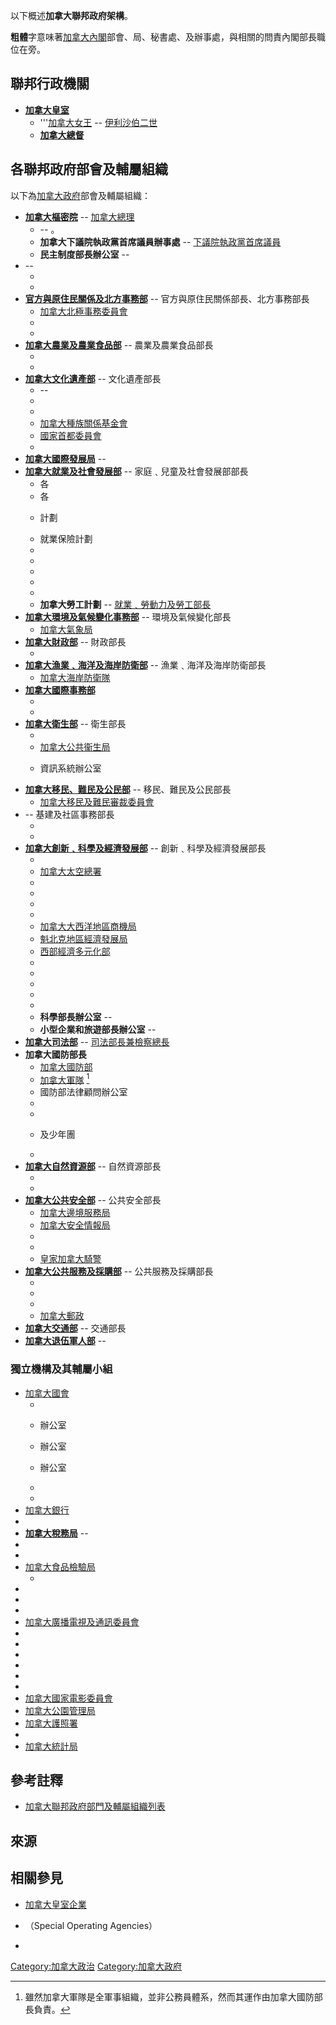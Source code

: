 {{NoteTA
|G1=PoliticiansUK
}}
{{加拿大政治}}
以下概述'''加拿大聯邦政府架構'''。

'''粗體'''字意味著[[加拿大內閣|加拿大內閣]]部會、局、秘書處、及辦事處，與相關的問責內閣部長職位在旁。

==聯邦行政機關==
* '''[[加拿大皇室|加拿大皇室]]'''
** '''[[加拿大君主|加拿大女王]] -- [[伊利沙伯二世|伊利沙伯二世]]
** '''[[加拿大總督|加拿大總督]]'''

==各聯邦政府部會及輔屬組織==
以下為[[加拿大政府|加拿大政府]]部會及輔屬組織：
* '''[[加拿大樞密院|加拿大樞密院]]''' -- [[加拿大總理|加拿大總理]]
** '''{{tsl|en|Intergovernmental Affairs Secretariat (Canada)|跨政府事務秘書處 (加拿大)|跨政府事務秘書處}}''' -- {{tsl|en|Minister of Intergovernmental Affairs and Youth (Canada)|跨政府事務及少青年事務部長}}。
** '''加拿大下議院執政黨首席議員辦事處''' -- [[下議院執政黨首席議員_(加拿大)|下議院執政黨首席議員]]
** '''民主制度部長辦公室''' -- {{tsl|en|Minister of Democratic Institutions|民主制度部長}}
* '''{{tsl|en|Treasury Board Secretariat|政府財政委員會秘書處}}''' -- {{tsl|en|President of the Treasury Board (Canada)|政府財政委員會主席 (加拿大)|政府財政委員會主席}}
** {{tsl|en|Canada School of Public Service|加拿大公共服務學院}}
** {{tsl|en|Info Source|Info Source公開資料庫}}
* '''[[加拿大官方與原住民關係及北方事務部|官方與原住民關係及北方事務部]]''' -- 官方與原住民關係部長、北方事務部長
**[[加拿大北極事務委員會|加拿大北極事務委員會]]
**{{tsl|en|Federal Interlocutor for Métis and Non-Status Indians|美蒂斯及印地安人事務對話人}}
**{{tsl|en|Inuit Relations Secretariat|加拿大因紐特人關係秘書處}}
* '''[[加拿大農業及農業食品部|加拿大農業及農業食品部]]''' -- 農業及農業食品部長
** {{tsl|en|Cooperatives Secretariat|農業合作社秘書處}}
** {{tsl|en|National Farm Products Council|加拿大農產促進局}}
* '''[[加拿大文化遺產部|加拿大文化遺產部]]''' -- 文化遺產部長
** '''{{tsl|en|Sport Canada|Sport Canada}}''' -- {{tsl|en|Minister of Sport and Persons with Disabilities|體育事務及殘障人士事務部長}}
** '''{{tsl|en|Minister of Status of Women|婦女地位部長}}'''
** {{tsl|en|Library and Archives Canada|加拿大圖書及檔案館}}
** [[Canadian_Race_Relations_Foundation|加拿大種族關係基金會]]
** [[國家首都委員會|國家首都委員會]]
** {{tsl|en|Canadian Secretary to the Queen|加拿大君主官方秘書}}
* '''[[加拿大國際發展局|加拿大國際發展局]]''' -- {{tsl|en|Minister of International Development (Canada)|國際發展事務部長 (加拿大)|國際發展事務部長}}
* '''[[加拿大就業及社會發展部|加拿大就業及社會發展部]]''' -- 家庭﹑兒童及社會發展部部長
** 各{{tsl|en|Service Canada|加拿大聯邦政府服務中心|聯邦政府服務中心}}
** 各{{tsl|en|Service Canada Centres for Youth|加拿大聯邦政府青少年服務中心|聯邦政府青少年服務中心}}
** {{tsl|en|Canada Student Loans|加拿大學生貸款}}計劃
** 就業保險計劃
** {{tsl|en|Canada Pension Plan|加拿大退休金計劃}}
** {{tsl|en|Seasonal Agricultural Workers Program|季節性農業工作者計劃}}
** {{tsl|en|Social Insurance Number|加拿大社會保險號碼}}
** {{tsl|en|Federal Mediation and Conciliation Service (Canada)|聯邦勞資調解服務 (加拿大)|聯邦勞資調解服務}}
** {{tsl|en|Canada Mortgage and Housing Corporation|加拿大按揭及屋宇公司}}
** '''加拿大勞工計劃''' -- [[加拿大就業及社會發展部|就業﹑勞動力及勞工部長]]
* '''[[加拿大環境部|加拿大環境及氣候變化事務部]]''' -- 環境及氣候變化部長
** [[加拿大氣象局|加拿大氣象局]]
* '''[[加拿大財政部|加拿大財政部]]''' -- 財政部長
** {{tsl|en|Office of the Superintendent of Financial Institutions|金融機構監督辦公室}}
* '''[[加拿大漁業及海洋部|加拿大漁業﹑海洋及海岸防衛部]]''' -- 漁業﹑海洋及海岸防衛部長
** [[加拿大海岸防衛隊|加拿大海岸防衛隊]]
* '''[[加拿大國際事務部|加拿大國際事務部]]'''
** {{tsl|en|Minister of Foreign Affairs (Canada)|加拿大外交部長}}
** {{tsl|en|Minister of International Trade (Canada)|加拿大國際貿易部長}}
* '''[[加拿大衛生部|加拿大衛生部]]''' -- 衛生部長
** {{tsl|en|Pest Management Regulatory Agency|除害劑監理局}}
** [[加拿大公共衞生局|加拿大公共衞生局]]
** {{tsl|en|Workplace Hazardous Materials Information System|職業危險品標籤}}資訊系統辦公室
* '''[[加拿大公民及移民部|加拿大移民、難民及公民部]]''' -- 移民、難民及公民部長
** [[加拿大移民及難民審裁委員會|加拿大移民及難民審裁委員會]]
* '''{{tsl|en|Infrastructure Canada|加拿大基建及社區事務部}}''' -- 基建及社區事務部長
** {{tsl|en|Windsor-Detroit Bridge Authority|溫莎-底特律大橋管理局}}
** {{tsl|en|Waterfront Toronto|多倫多海濱活化公司}}
* '''[[加拿大工業部|加拿大創新﹑科學及經濟發展部]]''' -- 創新﹑科學及經濟發展部長
** {{tsl|en|Canadian Intellectual Property Office|加拿大知識產權辦公室}}
** [[加拿大太空總署|加拿大太空總署]]
** {{tsl|en|Canada Tourism Commission|加拿大旅遊事務署}}
** {{tsl|en|Communications Research Centre Canada|加拿大通訊研究中心}}
** {{tsl|en|The Competition Bureau|加拿大公平競爭局}}
** {{tsl|en|Federal Economic Development Initiative for Northern Ontario|聯邦北安大略經濟發展項目計劃}}
** [[加拿大大西洋地區商機局|加拿大大西洋地區商機局]]
** [[魁北克地區經濟發展局|魁北克地區經濟發展局]]
** [[加拿大西部經濟多元化部|西部經濟多元化部]]
** {{tsl|en|Federal Economic Development Agency for Southern Ontario|聯邦南安大略經濟發展局}}
** {{tsl|en|Canadian Northern Economic Development Agency|加拿大北部經濟發展局}}
** {{tsl|en|Measurement Canada|加拿大計量局}}
** {{tsl|en|Superintendent of Bankruptcy|破產監督辦公室}}
** {{tsl|en|Office of Consumer Affairs (Canada)|消費者事務辦公室 (加拿大)|消費者事務辦公室}}
** '''科學部長辦公室''' -- {{tsl|en|Minister of Science (Canada)|科學部長 (加拿大)|科學部長}}
** '''小型企業和旅遊部長辦公室''' -- {{tsl|en|Minister of Small Business and Tourism|小型企業和旅遊部長}}
* '''[[加拿大司法部|加拿大司法部]]''' -- [[加拿大司法部長及檢察總長|司法部長兼檢察總長]]
* '''加拿大國防部長'''
**[[加拿大國防部|加拿大國防部]]
**[[加拿大軍隊|加拿大軍隊]] <ref group="note">雖然加拿大軍隊是全軍事組織，並非公務員體系，然而其運作由加拿大國防部長負責。</ref>
**國防部法律顧問辦公室
**{{tsl|en|National Search and Rescue Secretariat|全國搜索及搶救活動秘書處}}
**{{tsl|en|Defence Research and Development Canada|加拿大國防研究發展局}}
**{{tsl|en|Canadian Cadet Organizations|加拿大青年訓練組織}}及{{tsl|en|Canadian Rangers|加拿大巡邏遊兵}}少年團
**{{tsl|en|Military Police Complaints Commission|投訴憲兵監察署}}
* '''[[加拿大自然資源部|加拿大自然資源部]]''' -- 自然資源部長
** {{tsl|en|Canadian Forest Service|加拿大林務處}}
** {{tsl|en|Northern Pipeline Agency Canada|加拿大北部油管局}}
* '''[[加拿大公共安全部|加拿大公共安全部]]''' -- 公共安全部長
** [[加拿大邊境服務局|加拿大邊境服務局]]
** [[加拿大安全情報局|加拿大安全情報局]]
** {{tsl|en|Correctional Service of Canada|加拿大懲教署}}
** {{tsl|en|Parole Board of Canada|加拿大假釋委員會}}
** [[皇家加拿大騎警|皇家加拿大騎警]]
* '''[[加拿大公共工程及政府服務部|加拿大公共服務及採購部]]''' -- 公共服務及採購部長
** {{tsl|en|Public Service Labour Relations and Employment Board|公務員勞工及就業委員會}}
** {{tsl|en|Public Servants Disclosure Protection Act|保護公務員披露審裁處}}
** {{tsl|en|Public Service Commission of Canada|加拿大公務員委員會}}
** [[加拿大郵政|加拿大郵政]]
* '''[[加拿大交通部|加拿大交通部]]''' -- 交通部長
* '''[[加拿大退伍軍人部|加拿大退伍軍人部]]''' -- {{tsl|en|Minister of Veterans Affairs (Canada)|加拿大退伍軍人部長}}

===獨立機構及其輔屬小組===
* [[加拿大國會|加拿大國會]]
** {{tsl|en|Elections Canada|加拿大選舉管理局}}
** {{tsl|en|Auditor General of Canada|加拿大核數總長}}辦公室
** {{tsl|en|Ethics Commissioner (Canada)|議員利益衝突及操守專員 (加拿大)|議員利益衝突及操守專員}}辦公室
** {{tsl|en|Information Commissioner of Canada|加拿大公開資料申訢專員}}辦公室
** {{tsl|en|Privacy Commissioner|個人私隱專員辦公室}}
** {{tsl|en|Security Intelligence Review Committee|保安情報檢討委員會}}
* [[加拿大銀行|加拿大銀行]]
* {{tsl|en|Business Development Bank of Canada|加拿大商業發展銀行}}
* '''[[加拿大稅務局|加拿大稅務局]]''' -- {{tsl|en|Minister of National Revenue (Canada)|國家稅務部長 (加拿大)|國家稅務部長}}
* {{tsl|en|Canadian Dairy Commission|加拿大牛奶業委員會}}
* {{tsl|en|Canadian Environmental Assessment Agency|加拿大環境評估署}}
* [[加拿大食品檢驗局|加拿大食品檢驗局]]
**{{tsl|en|Canadian Grain Commission|加拿大榖物管理委員會}}
* {{tsl|en|Canadian Human Rights Commission|加拿大人權委員會}}
* {{tsl|en|Canadian Intergovernmental Conference Secretariat|加拿大聯邦跨政府研討會秘書處}}
* {{tsl|en|Canadian Nuclear Safety Commission|加拿大核安全管理委員會}}
* [[加拿大廣播電視及通訊委員會|加拿大廣播電視及通訊委員會]]
* {{tsl|en|Canadian Transportation Agency|加拿大運輸規管審裁處}}
* {{tsl|en|Copyright Board of Canada|加拿大版權委員會}}
* {{tsl|en|Financial Consumer Agency of Canada|加拿大金融消費者保障署}}
* {{tsl|en|Financial Transactions and Reports Analysis Centre of Canada|加拿大財富交易及分析中心}}
* {{tsl|en|National Research Council (Canada)|加拿大國家研究局}}
* {{tsl|en|Natural Sciences and Engineering Research Council|自然科學及工程研究局}}
* [[加拿大國家電影委員會|加拿大國家電影委員會]]
* [[加拿大公園管理局|加拿大公園管理局]]
* [[加拿大護照署|加拿大護照署]]
* {{tsl|en|Social Sciences and Humanities Research Council of Canada|加拿大社會及人文科學研究局}}
* [[加拿大統計局|加拿大統計局]]

==參考註釋==
* [http://www.canada.gc.ca/depts/major/depind-eng.html 加拿大聯邦政府部門及輔屬組織列表]{{Wayback|url=http://www.canada.gc.ca/depts/major/depind-eng.html |date=20131217091421 }}

==來源==
{{Reflist|group=note}}

==相關參見==
* [[加拿大皇室企業|加拿大皇室企業]]
* {{tsl|en|Special Operating Agency|特別營運組織}}（Special Operating Agencies）
* {{tsl|en|Civil Service Act 1918|1918年公務員事務法案}}

[[Category:加拿大政治|Category:加拿大政治]]
[[Category:加拿大政府|Category:加拿大政府]]